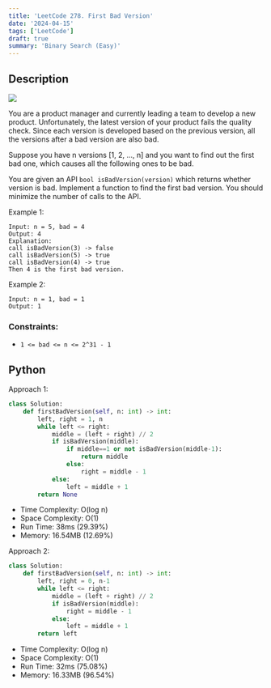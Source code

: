 ```yaml
---
title: 'LeetCode 278. First Bad Version'
date: '2024-04-15'
tags: ['LeetCode']
draft: true
summary: 'Binary Search (Easy)'
---
```


## Description

[![](https://img.shields.io/badge/Easy-green)](https://leetcode.com/problems/first-bad-version/)

You are a product manager and currently leading a team to develop a new product. Unfortunately, the latest version of your product fails the quality check. Since each version is developed based on the previous version, all the versions after a bad version are also bad.

Suppose you have n versions [1, 2, ..., n] and you want to find out the first bad one, which causes all the following ones to be bad.

You are given an API `bool isBadVersion(version)` which returns whether version is bad. Implement a function to find the first bad version. You should minimize the number of calls to the API.

Example 1:
```
Input: n = 5, bad = 4
Output: 4
Explanation:
call isBadVersion(3) -> false
call isBadVersion(5) -> true
call isBadVersion(4) -> true
Then 4 is the first bad version.
```

Example 2:
```
Input: n = 1, bad = 1
Output: 1
```

### Constraints:

- `1 <= bad <= n <= 2^31 - 1`

## Python
Approach 1:
```python
class Solution:
    def firstBadVersion(self, n: int) -> int:
        left, right = 1, n
        while left <= right:
            middle = (left + right) // 2
            if isBadVersion(middle):
                if middle==1 or not isBadVersion(middle-1):
                    return middle
                else:
                    right = middle - 1
            else:
                left = middle + 1
        return None
```
- Time Complexity: O(log n)
- Space Complexity: O(1)
- Run Time: 38ms (29.39%)
- Memory: 16.54MB (12.69%)

Approach 2:
```python
class Solution:
    def firstBadVersion(self, n: int) -> int:
        left, right = 0, n-1
        while left <= right:
            middle = (left + right) // 2
            if isBadVersion(middle):
                right = middle - 1
            else:
                left = middle + 1
        return left
```
- Time Complexity: O(log n)
- Space Complexity: O(1)
- Run Time: 32ms (75.08%)
- Memory: 16.33MB (96.54%)

